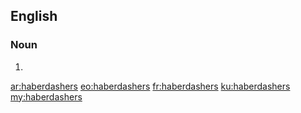 ==English==

===Noun===
{{head|en}}

# {{plural of|haberdasher}}

[[ar:haberdashers]]
[[eo:haberdashers]]
[[fr:haberdashers]]
[[ku:haberdashers]]
[[my:haberdashers]]